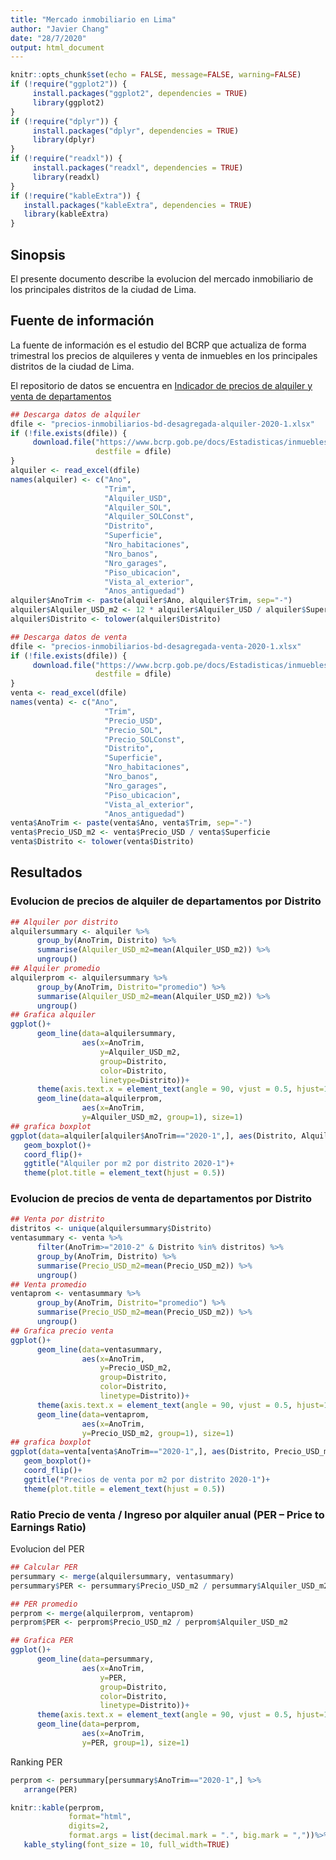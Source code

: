 ```yaml
---
title: "Mercado inmobiliario en Lima"
author: "Javier Chang"
date: "28/7/2020"
output: html_document
---
```


```r
knitr::opts_chunk$set(echo = FALSE, message=FALSE, warning=FALSE)
if (!require("ggplot2")) {
     install.packages("ggplot2", dependencies = TRUE)
     library(ggplot2)
}
if (!require("dplyr")) {
     install.packages("dplyr", dependencies = TRUE)
     library(dplyr)
}
if (!require("readxl")) {
     install.packages("readxl", dependencies = TRUE)
     library(readxl)
}
if (!require("kableExtra")) {
   install.packages("kableExtra", dependencies = TRUE)
   library(kableExtra)
}
```

## Sinopsis

El presente documento describe la evolucion del mercado inmobiliario de los principales distritos de la ciudad de Lima.

## Fuente de información

La fuente de información es el estudio del BCRP que actualiza de forma trimestral los precios de alquileres y venta de inmuebles en los principales distritos de la ciudad de Lima.

El repositorio de datos se encuentra en [Indicador de precios de alquiler y venta de departamentos](https://www.bcrp.gob.pe/estadisticas/indicador-de-precios-de-venta-de-departamentos.html)

```r

## Descarga datos de alquiler
dfile <- "precios-inmobiliarios-bd-desagregada-alquiler-2020-1.xlsx"
if (!file.exists(dfile)) {
     download.file("https://www.bcrp.gob.pe/docs/Estadisticas/inmuebles/precios-inmobiliarios-bd-desagregada-alquiler-2020-1.xlsx",
                   destfile = dfile)
}
alquiler <- read_excel(dfile)
names(alquiler) <- c("Ano", 
                     "Trim", 
                     "Alquiler_USD", 
                     "Alquiler_SOL", 
                     "Alquiler_SOLConst", 
                     "Distrito", 
                     "Superficie", 
                     "Nro_habitaciones",
                     "Nro_banos",
                     "Nro_garages",
                     "Piso_ubicacion",
                     "Vista_al_exterior",
                     "Anos_antiguedad")
alquiler$AnoTrim <- paste(alquiler$Ano, alquiler$Trim, sep="-")
alquiler$Alquiler_USD_m2 <- 12 * alquiler$Alquiler_USD / alquiler$Superficie
alquiler$Distrito <- tolower(alquiler$Distrito)

## Descarga datos de venta
dfile <- "precios-inmobiliarios-bd-desagregada-venta-2020-1.xlsx"
if (!file.exists(dfile)) {
     download.file("https://www.bcrp.gob.pe/docs/Estadisticas/inmuebles/precios-inmobiliarios-bd-desagregada-venta-2020-1.xlsx",
                   destfile = dfile)
}
venta <- read_excel(dfile)
names(venta) <- c("Ano", 
                     "Trim", 
                     "Precio_USD", 
                     "Precio_SOL", 
                     "Precio_SOLConst", 
                     "Distrito", 
                     "Superficie", 
                     "Nro_habitaciones",
                     "Nro_banos",
                     "Nro_garages",
                     "Piso_ubicacion",
                     "Vista_al_exterior",
                     "Anos_antiguedad")
venta$AnoTrim <- paste(venta$Ano, venta$Trim, sep="-")
venta$Precio_USD_m2 <- venta$Precio_USD / venta$Superficie
venta$Distrito <- tolower(venta$Distrito)
```

## Resultados

### Evolucion de precios de alquiler de departamentos por Distrito

```r
## Alquiler por distrito
alquilersummary <- alquiler %>%
      group_by(AnoTrim, Distrito) %>%
      summarise(Alquiler_USD_m2=mean(Alquiler_USD_m2)) %>%
      ungroup()
## Alquiler promedio
alquilerprom <- alquilersummary %>%
      group_by(AnoTrim, Distrito="promedio") %>%
      summarise(Alquiler_USD_m2=mean(Alquiler_USD_m2)) %>%
      ungroup()
## Grafica alquiler
ggplot()+
      geom_line(data=alquilersummary, 
                aes(x=AnoTrim, 
                    y=Alquiler_USD_m2, 
                    group=Distrito, 
                    color=Distrito, 
                    linetype=Distrito))+
      theme(axis.text.x = element_text(angle = 90, vjust = 0.5, hjust=1))+
      geom_line(data=alquilerprom,
                aes(x=AnoTrim,
                y=Alquiler_USD_m2, group=1), size=1)
## grafica boxplot
ggplot(data=alquiler[alquiler$AnoTrim=="2020-1",], aes(Distrito, Alquiler_USD_m2))+
   geom_boxplot()+
   coord_flip()+
   ggtitle("Alquiler por m2 por distrito 2020-1")+
   theme(plot.title = element_text(hjust = 0.5))

```

### Evolucion de precios de venta de departamentos por Distrito

```r
## Venta por distrito
distritos <- unique(alquilersummary$Distrito)
ventasummary <- venta %>%
      filter(AnoTrim>="2010-2" & Distrito %in% distritos) %>%
      group_by(AnoTrim, Distrito) %>%
      summarise(Precio_USD_m2=mean(Precio_USD_m2)) %>%
      ungroup()
## Venta promedio
ventaprom <- ventasummary %>%
      group_by(AnoTrim, Distrito="promedio") %>%
      summarise(Precio_USD_m2=mean(Precio_USD_m2)) %>%
      ungroup()
## Grafica precio venta
ggplot()+
      geom_line(data=ventasummary, 
                aes(x=AnoTrim, 
                    y=Precio_USD_m2, 
                    group=Distrito, 
                    color=Distrito, 
                    linetype=Distrito))+
      theme(axis.text.x = element_text(angle = 90, vjust = 0.5, hjust=1))+
      geom_line(data=ventaprom,
                aes(x=AnoTrim,
                y=Precio_USD_m2, group=1), size=1)
## grafica boxplot
ggplot(data=venta[venta$AnoTrim=="2020-1",], aes(Distrito, Precio_USD_m2))+
   geom_boxplot()+
   coord_flip()+
   ggtitle("Precios de venta por m2 por distrito 2020-1")+
   theme(plot.title = element_text(hjust = 0.5))

```

### Ratio Precio de venta / Ingreso por alquiler anual (PER – Price to Earnings Ratio)

Evolucion del PER

```r

## Calcular PER
persummary <- merge(alquilersummary, ventasummary)
persummary$PER <- persummary$Precio_USD_m2 / persummary$Alquiler_USD_m2

## PER promedio
perprom <- merge(alquilerprom, ventaprom)
perprom$PER <- perprom$Precio_USD_m2 / perprom$Alquiler_USD_m2

## Grafica PER
ggplot()+
      geom_line(data=persummary, 
                aes(x=AnoTrim, 
                    y=PER, 
                    group=Distrito, 
                    color=Distrito, 
                    linetype=Distrito))+
      theme(axis.text.x = element_text(angle = 90, vjust = 0.5, hjust=1))+
      geom_line(data=perprom,
                aes(x=AnoTrim,
                y=PER, group=1), size=1)

```

Ranking PER

```r
perprom <- persummary[persummary$AnoTrim=="2020-1",] %>%
   arrange(PER)

knitr::kable(perprom,
             format="html",
             digits=2,
             format.args = list(decimal.mark = ".", big.mark = ","))%>%
   kable_styling(font_size = 10, full_width=TRUE)

```

